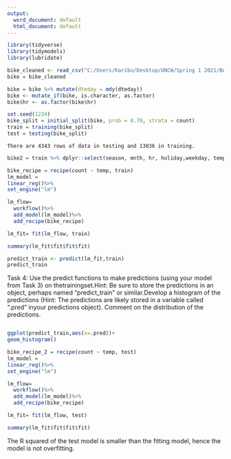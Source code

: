 ---
output:
  word_document: default
  html_document: default
---
```{r}
library(tidyverse)
library(tidymodels)
library(lubridate)
```

```{r}
bike_cleaned <- read_csv("C:/Users/Karibu/Desktop/UNCW/Spring 1 2021/BAN 502/Module 3/bike_cleaned.csv")
bike = bike_cleaned
```


```{r}
bike = bike %>% mutate(dteday = mdy(dteday))
bike <- mutate_if(bike, is.character, as.factor)
bike$hr <- as.factor(bike$hr)
```


```{r}
set.seed(1234)
bike_split = initial_split(bike, prob = 0.70, strata = count)
train = training(bike_split)
test = testing(bike_split)
```
    There are 4343 rows of data in testing and 13036 in training.

    
```{r}
bike2 = train %>% dplyr::select(season, mnth, hr, holiday,weekday, temp,weathersit)
```

```{r}
bike_recipe = recipe(count ~ temp, train)
lm_model =
linear_reg()%>%
set_engine("lm")

lm_flow=
  workflow()%>%
  add_model(lm_model)%>%
  add_recipe(bike_recipe)

lm_fit= fit(lm_flow, train)
```


```{r}
summary(lm_fit$fit$fit$fit)
```
```{r}
predict_train <- predict(lm_fit,train)
predict_train


```
Task 4: Use the predict functions to make predictions (using your model from Task 3) on thetrainingset.Hint: Be sure to store the predictions in an object, perhaps named “predict_train” or similar.Develop a histogram of the predictions (Hint: The predictions are likely stored in a variable called “.pred” inyour predictions object). Comment on the distribution of the predictions.
```{r}
```


```{r}
ggplot(predict_train,aes(x=.pred))+
geom_histogram()
```

```{r}
bike_recipe_2 = recipe(count ~ temp, test)
lm_model =
linear_reg()%>%
set_engine("lm")

lm_flow=
  workflow()%>%
  add_model(lm_model)%>%
  add_recipe(bike_recipe)

lm_fit= fit(lm_flow, test)
```


```{r}
summary(lm_fit$fit$fit$fit)
```

The R squared of the test model is smaller than the fitting model, hence the model is not overfitting.
    
    
    
    
    
    
    

